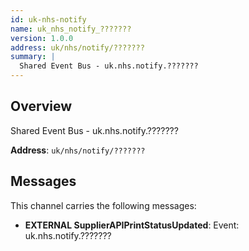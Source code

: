 ```yaml
---
id: uk-nhs-notify
name: uk_nhs_notify_???????
version: 1.0.0
address: uk/nhs/notify/???????
summary: |
  Shared Event Bus - uk.nhs.notify.???????
---
```


## Overview

Shared Event Bus - uk.nhs.notify.???????

**Address**: `uk/nhs/notify/???????`

## Messages

This channel carries the following messages:

- **EXTERNAL SupplierAPIPrintStatusUpdated**: Event: uk.nhs.notify.???????
